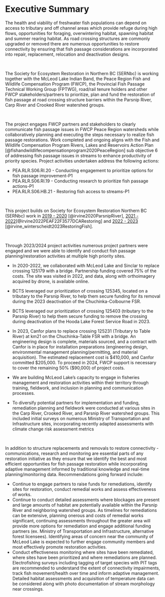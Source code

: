 # Executive Summary {.unnumbered}

The health and viability of freshwater fish populations can depend on access to tributary and off channel areas which provide refuge during high flows, opportunities for foraging, overwintering habitat, spawning habitat and summer rearing habitat. As road crossing structures are commonly upgraded or removed there are numerous opportunities to restore connectivity by ensuring that fish passage considerations are incorporated into repair, replacement, relocation and deactivation designs.

<br>

The Society for Ecosystem Restoration in Northern BC (SERNbc) is working together with the McLeod Lake Indian Band, the Peace Region Fish and Wildlife Compensation Program (FWCP), the Provincial Fish Passage Technical Working Group (FPTWG), road/rail tenure holders and other FWCP stakeholders/partners to prioritize, plan and fund the restoration of fish passage at road crossing structure barriers within the Parsnip River, Carp River and Crooked River watershed groups.

<br>

The project engages FWCP partners and stakeholders to clearly communicate fish passage issues in FWCP Peace Region watersheds while collaboratively planning and executing the steps necessary to realize fish passage restorations. Work completed and ongoing aligns with the Fish and Wildlife Compensation Program Rivers, Lakes and Reservoirs Action Plan [@fishandwildlifecompensationprogram2020PeaceRegion] sub objective 6 of addressing fish passage issues in streams to enhance productivity of priority species. Project activities undertaken address the following actions:

-   PEA.RLR.S06.RI.20 - Conducting engagement to prioritize options for fish passage improvement-P1
-   PEA.RLR.S06.RI.19 - Conducting research to prioritize fish passage actions-P1
-   PEA.RLR.S06.HB.21 - Restoring fish access to streams-P1

<br>

This project builds on Society for Ecosystem Restoration Northern BC (SERNbc) work in [2019 - 2020](https://newgraphenvironment.github.io/Parsnip_Fish_Passage/) [@irvine2020ParsnipRiver], [2021 - 2022](https://newgraphenvironment.github.io/fish_passage_parsnip_2021_reporting/)[@irvine2022PEAF22F3577DCARestoring] and [2022 - 2023](https://newgraphenvironment.github.io/fish_passage_peace_2022_reporting/) [@irvine_winterscheidt2023RestoringFish].

<br>

Through 2023/2024 project activities numerous project partners were engaged and we were able to identify and conduct fish passage planning/restoration activities at multiple high priority sites.

-   In 2020-2022, we collaborated with McLeod Lake and Sinclar to replace crossing 125179 with a bridge. Partnership funding covered 75% of the costs. The site was visited in 2022, and data, along with orthoimagery acquired by drone, is available online.

-   BCTS leveraged our prioritization of crossing 125345, located on a tributary to the Parsnip River, to help them secure funding for its removal during the 2023 deactivation of the Chuchinka-Colbourne FSR.

-   BCTS leveraged our prioritization of crossing 125403 (tributary to the Parsnip River) to help them secure funding to remove the crossing during deactivation of the Hooda Lake Forest Service Road in 2023.

-   In 2023, Canfor plans to replace crossing 125231 (Tributary to Table River) at km21 on the Chuchinka-Table FSR with a bridge. An engineering design is complete, materials sourced, and a contract with Canfor is in place for installation preparations (engineering design, environmental management planning/permitting, and material acquisition). The estimated replacement cost is \$410,000, and Canfor committed \$205,000. To proceed in 2024, FWCP support is necessary to cover the remaining 50% (\$90,000) of project costs.

-   We are building McLeod Lake's capacity to engage in fisheries management and restoration activities within their territory through training, fieldwork, and inclusion in planning and communication processes.

-   To diversify potential partners for implementation and funding, remediation planning and fieldwork were conducted at various sites in the Carp River, Crooked River, and Parsnip River watershed groups. This included initial surveys on numerous Ministry of Transportation and Infrastructure sites, incorporating recently adapted assessments with climate change risk assessment metrics

<br>

In addition to structure replacements and removals to restore connectivity - communications, research and monitoring are essential parts of any restoration initiative as they ensure that we identify the best and most efficient opportunities for fish passage restoration while incorporating adaptive management informed by traditional knowledge and real-time planning/monitoring data. Recommendations going forward include:

-   Continue to engage partners to raise funds for remediations, identify sites for restoration, conduct remedial works and assess effectiveness of works.
-   Continue to conduct detailed assessments where blockages are present and large amounts of habitat are potentially available within the Parsnip River and neighboring watershed groups. As timelines for remediations can be extensive, planning onerous and costs of remedial works significant, continuing assessments throughout the greater area will provide more options for remediation and engage additional funding partners (ex. Ministry of Transportation and Infrastructure, alternative forest licensees). Identifying areas of concern near the community of McLeod Lake is expected to further engage community members and most effectively promote restoration activities.
-   Conduct effectiveness monitoring where sites have been remediated, where sites have been prioritized and where remediations are planned. Electrofishing surveys including tagging of target species with PIT tags are recommended to understand the extent of connectivity impairments, track fish movement/health over time and inform adaptive management. Detailed habitat assessments and acquisition of temperature data can be considered along with photo documentation of stream morphology near crossings.
